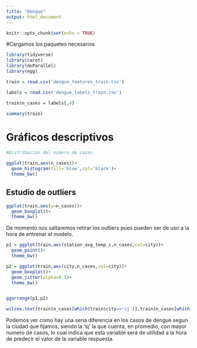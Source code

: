 ---
title: "Dengue"
output: html_document
---

```{r setup, include=FALSE}
knitr::opts_chunk$set(echo = TRUE)
```

#Cargamos los paquetes necesarios

```{r}
library(tidyverse)
library(caret)
library(doParallel)
library(egg)
```


```{r}
train = read.csv('dengue_features_train.csv')

labels = read.csv('dengue_labels_train.csv')

train$n_cases = labels[,4]
```

```{r}
summary(train)
```

# Gráficos descriptivos

```{r}
#Distribucion del numero de casos

ggplot(train,aes(n_cases))+
  geom_histogram(fill='blue',col='black')+
  theme_bw()


```

## Estudio de outliers 

```{r}
ggplot(train,aes(y=n_cases))+
  geom_boxplot()+
  theme_bw()
```

De momento nos saltaremos retirar los outliers pues pueden ser de uso a la hora de entrenar el modelo.


```{r}
p1 = ggplot(train,aes(station_avg_temp_c,n_cases,col=city))+
  geom_point()+
  theme_bw()

p2 = ggplot(train,aes(city,n_cases,col=city))+
  geom_boxplot()+
  geom_jitter(alpha=0.5)+
  theme_bw()


ggarrange(p1,p2)

wilcox.test(train$n_cases[which(train$city=='sj')],train$n_cases[which(train$city=='iq')],alternative = 'greater')
```

Podemos ver como hay una seria diferencia en los casos de dengue segun la ciudad que fijamos, siendo la 'sj' la que cuenta, en promedio, con mayor numero de casos, lo cual indica que esta variable será de utilidad a la hora de predecir el valor de la variable respuesta.

